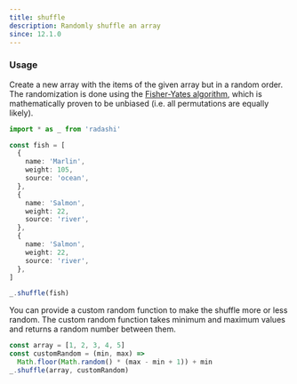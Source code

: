 ```yaml
---
title: shuffle
description: Randomly shuffle an array
since: 12.1.0
---
```


### Usage

Create a new array with the items of the given array but in a random order. The randomization is done using the [Fisher-Yates algorithm](https://en.wikipedia.org/wiki/Fisher%E2%80%93Yates_shuffle), which is mathematically proven to be unbiased (i.e. all permutations are equally likely).

```ts
import * as _ from 'radashi'

const fish = [
  {
    name: 'Marlin',
    weight: 105,
    source: 'ocean',
  },
  {
    name: 'Salmon',
    weight: 22,
    source: 'river',
  },
  {
    name: 'Salmon',
    weight: 22,
    source: 'river',
  },
]

_.shuffle(fish)
```

You can provide a custom random function to make the shuffle more or less random. The custom random function takes minimum and maximum values and returns a random number between them.

```ts
const array = [1, 2, 3, 4, 5]
const customRandom = (min, max) =>
  Math.floor(Math.random() * (max - min + 1)) + min
_.shuffle(array, customRandom)
```

